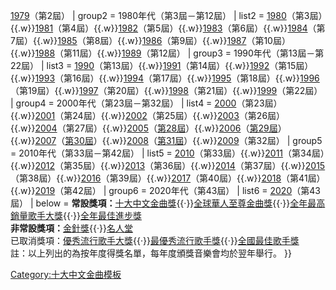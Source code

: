 {{Navbox
| name  = 十大中文金曲得獎名單
| title = [[十大中文金曲頒獎音樂會]]歷屆得奖名单
| titlestyle = background: #bfe87b
| groupstyle = background: #caff70
| belowstyle = background: #bfe87b
| group1 = 1970年代（第1屆－第2屆）
| list1 = [[第一屆十大中文金曲得獎名單|1978]]（[[1978年十大中文金曲頒獎禮|第1屆]]）{{.w}}[[第二屆十大中文金曲得獎名單|1979]]（第2屆）
| group2 = 1980年代（第3屆－第12屆）
| list2 = [[第三屆十大中文金曲得獎名單|1980]]（第3屆）{{.w}}[[第四屆十大中文金曲得獎名單|1981]]（第4屆）{{.w}}[[第五屆十大中文金曲得獎名單|1982]]（第5屆）{{.w}}[[第六屆十大中文金曲得獎名單|1983]]（第6屆）{{.w}}[[第七屆十大中文金曲得獎名單|1984]]（第7屆）{{.w}}[[第八屆十大中文金曲得獎名單|1985]]（第8屆）{{.w}}[[第九屆十大中文金曲得獎名單|1986]]（第9屆）{{.w}}[[第十屆十大中文金曲得獎名單|1987]]（第10屆）{{.w}}[[第十一屆十大中文金曲得獎名單|1988]]（第11屆）{{.w}}[[第十二屆十大中文金曲得獎名單|1989]]（第12屆）
| group3 = 1990年代（第13屆－第22屆）
| list3 = [[第十三屆十大中文金曲得獎名單|1990]]（第13屆）{{.w}}[[第十四屆十大中文金曲得獎名單|1991]]（第14屆）{{.w}}[[第十五屆十大中文金曲得獎名單|1992]]（第15屆）{{.w}}[[第十六屆十大中文金曲得獎名單|1993]]（第16屆）{{.w}}[[第十七屆十大中文金曲得獎名單|1994]]（第17屆）{{.w}}[[第十八屆十大中文金曲得獎名單|1995]]（第18屆）{{.w}}[[第十九屆十大中文金曲得獎名單|1996]]（第19屆）{{.w}}[[第二十屆十大中文金曲得獎名單|1997]]（第20屆）{{.w}}[[第二十一屆十大中文金曲得獎名單|1998]]（第21屆）{{.w}}[[第二十二屆十大中文金曲得獎名單|1999]]（第22屆）
| group4 = 2000年代（第23屆－第32屆）
| list4 = [[第二十三屆十大中文金曲得獎名單|2000]]（第23屆）{{.w}}[[第二十四屆十大中文金曲得獎名單|2001]]（第24屆）{{.w}}[[第二十五屆十大中文金曲得獎名單|2002]]（第25屆）{{.w}}[[第二十六屆十大中文金曲得獎名單|2003]]（第26屆）{{.w}}[[第二十七屆十大中文金曲得獎名單|2004]]（第27屆）{{.w}}[[第二十八屆十大中文金曲得獎名單|2005]]（[[第二十八屆十大中文金曲頒獎音樂會|第28屆]]）{{.w}}[[第二十九屆十大中文金曲得獎名單|2006]]（[[第二十九屆十大中文金曲頒獎音樂會|第29屆]]）{{.w}}[[第三十屆十大中文金曲得獎名單|2007]]（[[第三十屆十大中文金曲頒獎音樂會|第30屆]]）{{.w}}[[第三十一屆十大中文金曲得獎名單|2008]]（[[第三十一屆十大中文金曲頒獎音樂會|第31屆]]）{{.w}}[[第三十二屆十大中文金曲得獎名單|2009]]（第32屆）
| group5 = 2010年代（第33屆－第42屆）
| list5 = [[第三十三屆十大中文金曲得獎名單|2010]]（第33屆）{{.w}}[[第三十四屆十大中文金曲得獎名單|2011]]（第34屆）{{.w}}[[第三十五屆十大中文金曲得獎名單|2012]]（第35屆）{{.w}}[[第三十六屆十大中文金曲得獎名單|2013]]（第36屆）{{.w}}[[第三十七屆十大中文金曲得獎名單|2014]]（第37屆）{{.w}}[[第三十八屆十大中文金曲得獎名單|2015]]（第38屆）{{.w}}[[第三十九屆十大中文金曲得獎名單|2016]]（第39屆）{{.w}}[[第四十屆十大中文金曲得獎名單|2017]]（第40屆）{{.w}}[[第四十一屆十大中文金曲得獎名單|2018]]（第41屆）{{.w}}[[第四十二屆十大中文金曲得獎名單|2019]]（第42屆）
| group6 = 2020年代（第43屆）
| list6 = [[第四十三屆十大中文金曲得獎名單|2020]]（第43屆）
| below = '''常設獎項：'''[[十大中文金曲頒獎音樂會十大中文金曲獎|十大中文金曲獎]]{{·}}[[十大中文金曲頒獎音樂會全球華人至尊金曲獎|全球華人至尊金曲獎]]{{·}}[[十大中文金曲頒獎音樂會#全年最高銷量歌手大獎（1991-2017）／最佳中文唱片獎（2018-）|全年最高銷量歌手大獎]]{{·}}[[十大中文金曲頒獎音樂會全年最佳進步獎|全年最佳進步獎]]<BR>'''非常設獎項：'''[[金針獎]]{{·}}[[十大中文金曲頒獎音樂會#名人堂|名人堂]]<br>已取消獎項：[[十大中文金曲頒獎音樂會優秀流行歌手大獎|優秀流行歌手大獎]]{{·}}[[十大中文金曲頒獎音樂會#最優秀流行歌手獎|最優秀流行歌手獎]]{{·}}[[十大中文金曲頒獎音樂會#全國最佳歌手獎|全國最佳歌手獎]]<BR>註：以上列出的為按年度得獎名單，每年度頒獎音樂會均於翌年舉行。
}}<noinclude>
[[Category:十大中文金曲模板]]
</noinclude>